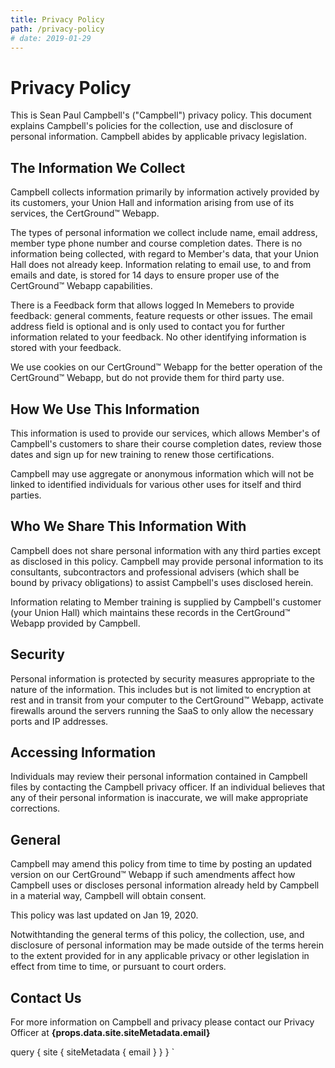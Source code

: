 ```yaml
---
title: Privacy Policy
path: /privacy-policy
# date: 2019-01-29
---
```



<Layout>

# Privacy Policy

This is Sean Paul Campbell's ("Campbell") privacy policy. This document explains Campbell's policies for the collection, use and disclosure of personal information. Campbell abides by applicable privacy legislation.

## The Information We Collect

Campbell collects information primarily by information actively provided by its customers, your Union Hall and information arising from use of its services, the CertGround™️ Webapp.

The types of personal information we collect include name, email address, member type phone number and course completion dates. There is no information being collected, with regard to Member's data, that your Union Hall does not already keep. Information relating to email use, to and from emails and date, is stored for 14 days to ensure proper use of the CertGround™️ Webapp capabilities.

There is a Feedback form that allows logged In Memebers to provide feedback: general comments, feature requests or other issues. The email address field is optional and is only used to contact you for further information related to your feedback. No other identifying information is stored with your feedback.

We use cookies on our CertGround™️ Webapp for the better operation of the CertGround™️ Webapp, but do not provide them for third party use.

## How We Use This Information

This information is used to provide our services, which allows Member's of Campbell's customers to share their course completion dates, review those dates and sign up for new training to renew those certifications.

Campbell may use aggregate or anonymous information which will not be linked to identified individuals for various other uses for itself and third parties.

## Who We Share This Information With

Campbell does not share personal information with any third parties except as disclosed in this policy. Campbell may provide personal information to its consultants, subcontractors and professional advisers (which shall be bound by privacy obligations) to assist Campbell's uses disclosed herein.

Information relating to Member training is supplied by Campbell's customer (your Union Hall) which maintains these records in the CertGround™️ Webapp provided by Campbell.

## Security

Personal information is protected by security measures appropriate to the nature of the information. This includes but is not limited to encryption at rest and in transit from your computer to the CertGround™️ Webapp, activate firewalls around the servers running the SaaS to only allow the necessary ports and IP addresses.

## Accessing Information

Individuals may review their personal information contained in Campbell files by contacting the Campbell privacy officer. If an individual believes that any of their personal information is inaccurate, we will make appropriate corrections.

## General

Campbell may amend this policy from time to time by posting an updated version on our CertGround™️ Webapp if such amendments affect how Campbell uses or discloses personal information already held by Campbell in a material way, Campbell will obtain consent.

This policy was last updated on Jan 19, 2020.

Notwithtanding the general terms of this policy, the collection, use, and disclosure of personal information may be made outside of the terms herein to the extent provided for in any applicable privacy or other legislation in effect from time to time, or pursuant to court orders.

## Contact Us

<p>For more information on Campbell and privacy please contact our Privacy Officer at <strong>{props.data.site.siteMetadata.email}</strong></p>

</Layout>

  query {
    site {
      siteMetadata {
        email
      }
    }
  }
`
